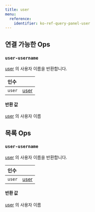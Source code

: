 ```yaml
---
title: user
menu:
  reference:
    identifier: ko-ref-query-panel-user
---
```


## 연결 가능한 Ops
<h3 id="user-username"><code>user-username</code></h3>

[user](/ko/models/ref/query-panel/user/) 의 사용자 이름을 반환합니다.

| 인수 |  |
| :--- | :--- |
| `user` | [user](/ko/models/ref/query-panel/user/) |

#### 반환 값
[user](/ko/models/ref/query-panel/user/) 의 사용자 이름

## 목록 Ops
<h3 id="user-username"><code>user-username</code></h3>

[user](/ko/models/ref/query-panel/user/) 의 사용자 이름을 반환합니다.

| 인수 |  |
| :--- | :--- |
| `user` | [user](/ko/models/ref/query-panel/user/) |

#### 반환 값
[user](/ko/models/ref/query-panel/user/) 의 사용자 이름
